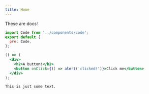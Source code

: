 ```yaml
---
title: Home
---
```


These are docs!

```js
import Code from '../components/code';
export default {
  pre: Code,
};
```
```jsx react-live
() => (
  <div>
    <h2>A button!</h2>
    <button onClick={() => alert('clicked!')}>Click me</button>
  </div>
);
```

```
This is just some text.
```